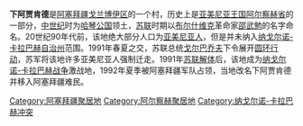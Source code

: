 {{Unreferenced|time=2020-10-28T09:13:52+00:00}}
'''下阿贾肯德'''是[[阿塞拜疆|阿塞拜疆]][[戈兰博伊区|戈兰博伊区]]的一个村，历史上是[[亚美尼亚王国|亚美尼亚王国]][[阿尔察赫_(历史省份)|阿尔察赫省]]的一部分，[[中世纪|中世纪]]时为[[哈琴公国|哈琴公国]]领土，[[苏联|苏联]]时期以[[布尔什维克|布尔什维克]]革命家[[邵武勉|邵武勉]]的名字命名。20世纪90年代前，该地绝大部分人口为[[亚美尼亚人|亚美尼亚人]]，但是并未纳入[[纳戈尔诺-卡拉巴赫自治州|纳戈尔诺-卡拉巴赫自治州]]范围。1991年春夏之交，苏联总统[[戈尔巴乔夫|戈尔巴乔夫]]下令展开[[圆环行动|圆环行动]]，苏军将该地许多亚美尼亚人强制迁走。1991年[[苏联解体|苏联解体]]后，该地成为[[纳戈尔诺-卡拉巴赫战争|纳戈尔诺-卡拉巴赫战争]]激战地，1992年夏季被阿塞拜疆军队占领，当地改名下阿贾肯德并移入阿塞拜疆难民。

[[Category:阿塞拜疆聚居地|Category:阿塞拜疆聚居地]]
[[Category:阿尔察赫聚居地|Category:阿尔察赫聚居地]]
[[Category:纳戈尔诺-卡拉巴赫冲突|Category:纳戈尔诺-卡拉巴赫冲突]]
